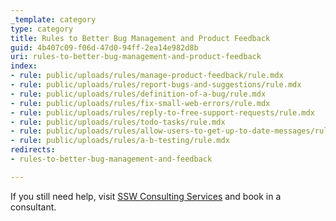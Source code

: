 ```yaml
---
_template: category
type: category
title: Rules to Better Bug Management and Product Feedback
guid: 4b407c09-f06d-47d0-94ff-2ea14e982d8b
uri: rules-to-better-bug-management-and-product-feedback
index:
- rule: public/uploads/rules/manage-product-feedback/rule.mdx
- rule: public/uploads/rules/report-bugs-and-suggestions/rule.mdx
- rule: public/uploads/rules/definition-of-a-bug/rule.mdx
- rule: public/uploads/rules/fix-small-web-errors/rule.mdx
- rule: public/uploads/rules/reply-to-free-support-requests/rule.mdx
- rule: public/uploads/rules/todo-tasks/rule.mdx
- rule: public/uploads/rules/allow-users-to-get-up-to-date-messages/rule.mdx
- rule: public/uploads/rules/a-b-testing/rule.mdx
redirects:
- rules-to-better-bug-management-and-feedback

---
```


If you still need help, visit [SSW Consulting Services](https://www.ssw.com.au/ssw/Consulting/Default.aspx) and book in a consultant.
